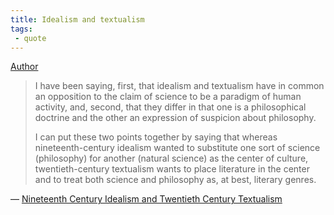 ```yaml
---
title: Idealism and textualism
tags:
 - quote 
---
```


[Author](/docs/phil/Richard Rorty.html)
 
> I have been saying, first, that idealism and textualism have in common an opposition to the claim of science to be a paradigm of human activity, and, second, that they differ in that one is a philosophical doctrine and the other an expression of suspicion about philosophy.  
>
> I can put these two points together by saying that whereas nineteenth-century idealism wanted to substitute one sort of science (philosophy) for another (natural science) as the center of culture, twentieth-century textualism wants to place literature in the center and to treat both science and philosophy as, at best, literary genres.

— [Nineteenth Century Idealism and Twentieth Century Textualism](/docs/phil/Nineteenth Century Idealism and Twentieth Century Textualism.html)